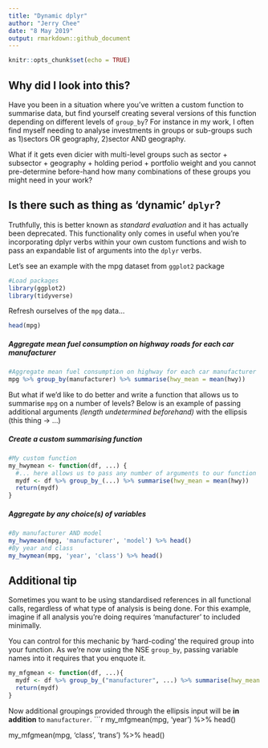 ---
title: "Dynamic dplyr"
author: "Jerry Chee"
date: "8 May 2019"
output: rmarkdown::github_document
---

```{r setup, include=FALSE}
knitr::opts_chunk$set(echo = TRUE)
```

## Why did I look into this?
Have you been in a situation where you've written a custom function to summarise data, but find yourself creating several versions of this function depending on different levels of `group_by`? For instance in my work, I often find myself needing to analyse investments in groups or sub-groups such as 1)sectors OR geography, 2)sector AND geography. 

What if it gets even dicier with multi-level groups such as sector + subsector + geography + holding period + portfolio weight and you cannot pre-determine before-hand how many combinations of these groups you might need in your work?

## Is there such as thing as 'dynamic' `dplyr`?

Truthfully, this is better known as *standard evaluation* and it has actually been deprecated. This functionality only comes in useful when you're incorporating dplyr verbs within your own custom functions and wish to pass an expandable list of arguments into the `dplyr` verbs.

Let's see an example with the mpg dataset from `ggplot2` package

```{r, message=FALSE, warning=FALSE}
#Load packages
library(ggplot2)
library(tidyverse)
```

Refresh ourselves of the `mpg` data...
```{r, message=F}
head(mpg)
```

##### Aggregate mean fuel consumption on highway roads for each car manufacturer

```{r}
#Aggregate mean fuel consumption on highway for each car manufacturer
mpg %>% group_by(manufacturer) %>% summarise(hwy_mean = mean(hwy))
```

But what if we'd like to do better and write a function that allows us to summarise `mpg` on a number of levels?
Below is an example of passing additional arguments *(length undetermined beforehand)* with the ellipsis (this thing -> ...)

##### Create a custom summarising function
```{R}
#My custom function
my_hwymean <- function(df, ...) {
  #... here allows us to pass any number of arguments to our function
  mydf <- df %>% group_by_(...) %>% summarise(hwy_mean = mean(hwy))
  return(mydf)
}
```

##### Aggregate by any choice(s) of variables
```{r}
#By manufacturer AND model
my_hwymean(mpg, 'manufacturer', 'model') %>% head()
#By year and class
my_hwymean(mpg, 'year', 'class') %>% head()
```

## Additional tip
Sometimes you want to be using standardised references in all functional calls, regardless of what type of analysis is being done. For this example, imagine if all analysis you're doing requires 'manufacturer' to included minimally. 

You can control for this mechanic by 'hard-coding' the required group into your function. As we're now using the NSE `group_by`, passing variable names into it requires that you enquote it.
```{r}
my_mfgmean <- function(df, ...){
  mydf <- df %>% group_by_("manufacturer", ...) %>% summarise(hwy_mean = mean(hwy))
  return(mydf)
}
```
Now additional groupings provided through the ellipsis input will be **in addition** to `manufacturer`.
```{r}
my_mfgmean(mpg, 'year') %>% head()

my_mfgmean(mpg, 'class', 'trans') %>% head()
